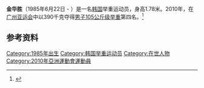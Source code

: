 '''金华胜'''（1985年6月22日 - ）是一名[[韩国|韩国]]举重运动员，身高1.78米。2010年，在[[广州亚运会|广州亚运会]]中以390千克夺得[[2010年亚洲运动会举重比赛_-_男子105公斤级|男子105公斤级举重]]第四名。<ref>{{cite web|url=http://www.gz2010.cn/info/CHN_CHN/ZB/ZBB101A_WL@@@@@@@@@@@@@@@CHN_number=242946.html | language=zh-hans | title=金华胜 - 简历  |publisher=2010年广州亚运会官方网站 |accessdate=2011-12-09 }}</ref>
==参考资料==
<references />

[[Category:1985年出生|Category:1985年出生]]
[[Category:韩国举重运动员|Category:韩国举重运动员]]
[[Category:在世人物|Category:在世人物]]
[[Category:2010年亞洲運動會運動員|Category:2010年亞洲運動會運動員]]